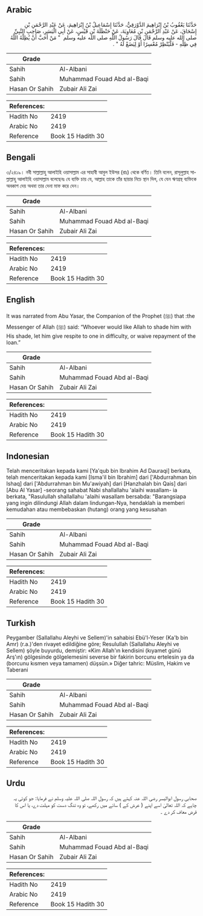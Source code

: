 ## Arabic


<div dir="rtl" lang="ar" style={{fontSize:'larger',backgroundColor:'#f8f9fa',padding:20}}>
حَدَّثَنَا يَعْقُوبُ بْنُ إِبْرَاهِيمَ الدَّوْرَقِيُّ، حَدَّثَنَا إِسْمَاعِيلُ بْنُ إِبْرَاهِيمَ، عَنْ عَبْدِ الرَّحْمَنِ بْنِ إِسْحَاقَ، عَنْ عَبْدِ الرَّحْمَنِ بْنِ مُعَاوِيَةَ، عَنْ حَنْظَلَةَ بْنِ قَيْسٍ، عَنْ أَبِي الْيَسَرِ، صَاحِبِ النَّبِيِّ صلى الله عليه وسلم قَالَ قَالَ رَسُولُ اللَّهِ صلى الله عليه وسلم ‏ "‏ مَنْ أَحَبَّ أَنْ يُظِلَّهُ اللَّهُ فِي ظِلِّهِ - فَلْيُنْظِرْ مُعْسِرًا أَوْ لِيَضَعْ لَهُ ‏"‏ ‏.‏
</div>
<div style={{backgroundColor:'#f8f9fa',padding:20, marginBottom: 10}}><table> <thead> <tr> <th>Grade</th> <th></th> </tr> </thead> <tbody> <tr><td>Sahih</td><td>Al-Albani</td></tr><tr><td>Sahih</td><td>Muhammad Fouad Abd al-Baqi</td></tr><tr><td>Hasan Or Sahih</td><td>Zubair Ali Zai</td></tr></tbody></table><table> <thead> <tr> <th>References:</th> <th></th> </tr> </thead> <tbody><tr><td>Hadith No</td><td>2419</td></tr><tr><td>Arabic No</td><td>2419</td></tr><tr><td>Reference</td><td>Book 15 Hadith 30</td></tr></tbody></table></div>

## Bengali


<div dir="ltr" lang="bn" style={{fontSize:'larger',backgroundColor:'#f8f9fa',padding:20}}>
৩/২৪১৯। নবী সাল্লাল্লাহু আলাইহি ওয়াসাল্লাম এর সাহাবী আবুল ইউসর (রাঃ) থেকে বর্ণিত। তিনি বলেন, রাসূলুল্লাহ সাল্লাল্লাহু আলাইহি ওয়াসাল্লাম বলেছেনঃ যে ব্যক্তি চায় যে, আল্লাহ তাকে তাঁর ছায়ার নিচে স্থান দিল, যে যেন ঋণগ্রস্থ ব্যক্তিকে অবকাশ দেয় অথবা তার দেনা মাফ করে দেন।
</div>
<div style={{backgroundColor:'#f8f9fa',padding:20, marginBottom: 10}}><table> <thead> <tr> <th>Grade</th> <th></th> </tr> </thead> <tbody> <tr><td>Sahih</td><td>Al-Albani</td></tr><tr><td>Sahih</td><td>Muhammad Fouad Abd al-Baqi</td></tr><tr><td>Hasan Or Sahih</td><td>Zubair Ali Zai</td></tr></tbody></table><table> <thead> <tr> <th>References:</th> <th></th> </tr> </thead> <tbody><tr><td>Hadith No</td><td>2419</td></tr><tr><td>Arabic No</td><td>2419</td></tr><tr><td>Reference</td><td>Book 15 Hadith 30</td></tr></tbody></table></div>

## English


<div dir="ltr" lang="en" style={{fontSize:'larger',backgroundColor:'#f8f9fa',padding:20}}>
It was narrated from Abu Yasar, the Companion of the Prophet (ﷺ) that :the Messenger of Allah (ﷺ) said: “Whoever would like Allah to shade him with His shade, let him give respite to one in difficulty, or waive repayment of the loan.”
</div>
<div style={{backgroundColor:'#f8f9fa',padding:20, marginBottom: 10}}><table> <thead> <tr> <th>Grade</th> <th></th> </tr> </thead> <tbody> <tr><td>Sahih</td><td>Al-Albani</td></tr><tr><td>Sahih</td><td>Muhammad Fouad Abd al-Baqi</td></tr><tr><td>Hasan Or Sahih</td><td>Zubair Ali Zai</td></tr></tbody></table><table> <thead> <tr> <th>References:</th> <th></th> </tr> </thead> <tbody><tr><td>Hadith No</td><td>2419</td></tr><tr><td>Arabic No</td><td>2419</td></tr><tr><td>Reference</td><td>Book 15 Hadith 30</td></tr></tbody></table></div>

## Indonesian


<div dir="ltr" lang="id" style={{fontSize:'larger',backgroundColor:'#f8f9fa',padding:20}}>
Telah menceritakan kepada kami [Ya'qub bin Ibrahim Ad Dauraqi] berkata, telah menceritakan kepada kami [Isma'il bin Ibrahim] dari ['Abdurrahman bin Ishaq] dari ['Abdurrahman bin Mu'awiyah] dari [Hanzhalah bin Qais] dari [Abu Al Yasar] -seorang sahabat Nabi shallallahu 'alaihi wasallam- ia berkata, "Rasulullah shallallahu 'alaihi wasallam bersabda: "Barangsiapa yang ingin dilindungi Allah dalam lindungan-Nya, hendaklah ia memberi kemudahan atau membebaskan (hutang) orang yang kesusahan
</div>
<div style={{backgroundColor:'#f8f9fa',padding:20, marginBottom: 10}}><table> <thead> <tr> <th>Grade</th> <th></th> </tr> </thead> <tbody> <tr><td>Sahih</td><td>Al-Albani</td></tr><tr><td>Sahih</td><td>Muhammad Fouad Abd al-Baqi</td></tr><tr><td>Hasan Or Sahih</td><td>Zubair Ali Zai</td></tr></tbody></table><table> <thead> <tr> <th>References:</th> <th></th> </tr> </thead> <tbody><tr><td>Hadith No</td><td>2419</td></tr><tr><td>Arabic No</td><td>2419</td></tr><tr><td>Reference</td><td>Book 15 Hadith 30</td></tr></tbody></table></div>

## Turkish


<div dir="ltr" lang="tr" style={{fontSize:'larger',backgroundColor:'#f8f9fa',padding:20}}>
Peygamber (Sallallahu Aleyhi ve Sellem)'in sahabisi Ebü'l-Yeser (Ka'b bin Amr) (r.a.)'den rivayet edildiğine göre; Resulullah (Sallallahu Aleyhi ve Sellem) şöyle buyurdu, demiştir: «Kim Allah'ın kendisini (kıyamet günü Arş'ın) gölgesinde gölgelemesini severse bir fakirin borcunu ertelesin ya da (borcunu kısmen veya tamamen) düşsün.» Diğer tahric: Müslim, Hakim ve Taberani
</div>
<div style={{backgroundColor:'#f8f9fa',padding:20, marginBottom: 10}}><table> <thead> <tr> <th>Grade</th> <th></th> </tr> </thead> <tbody> <tr><td>Sahih</td><td>Al-Albani</td></tr><tr><td>Sahih</td><td>Muhammad Fouad Abd al-Baqi</td></tr><tr><td>Hasan Or Sahih</td><td>Zubair Ali Zai</td></tr></tbody></table><table> <thead> <tr> <th>References:</th> <th></th> </tr> </thead> <tbody><tr><td>Hadith No</td><td>2419</td></tr><tr><td>Arabic No</td><td>2419</td></tr><tr><td>Reference</td><td>Book 15 Hadith 30</td></tr></tbody></table></div>

## Urdu


<div dir="rtl" lang="ur" style={{fontSize:'larger',backgroundColor:'#f8f9fa',padding:20}}>
صحابی رسول ابوالیسر رضی اللہ عنہ کہتے ہیں کہ رسول اللہ صلی اللہ علیہ وسلم نے فرمایا: جو کوئی یہ چاہے کہ اللہ تعالیٰ اسے اپنے ( عرش کے ) سائے میں رکھے، تو وہ تنگ دست کو مہلت دے، یا اس کا قرض معاف کر دے ۔
</div>
<div style={{backgroundColor:'#f8f9fa',padding:20, marginBottom: 10}}><table> <thead> <tr> <th>Grade</th> <th></th> </tr> </thead> <tbody> <tr><td>Sahih</td><td>Al-Albani</td></tr><tr><td>Sahih</td><td>Muhammad Fouad Abd al-Baqi</td></tr><tr><td>Hasan Or Sahih</td><td>Zubair Ali Zai</td></tr></tbody></table><table> <thead> <tr> <th>References:</th> <th></th> </tr> </thead> <tbody><tr><td>Hadith No</td><td>2419</td></tr><tr><td>Arabic No</td><td>2419</td></tr><tr><td>Reference</td><td>Book 15 Hadith 30</td></tr></tbody></table></div>